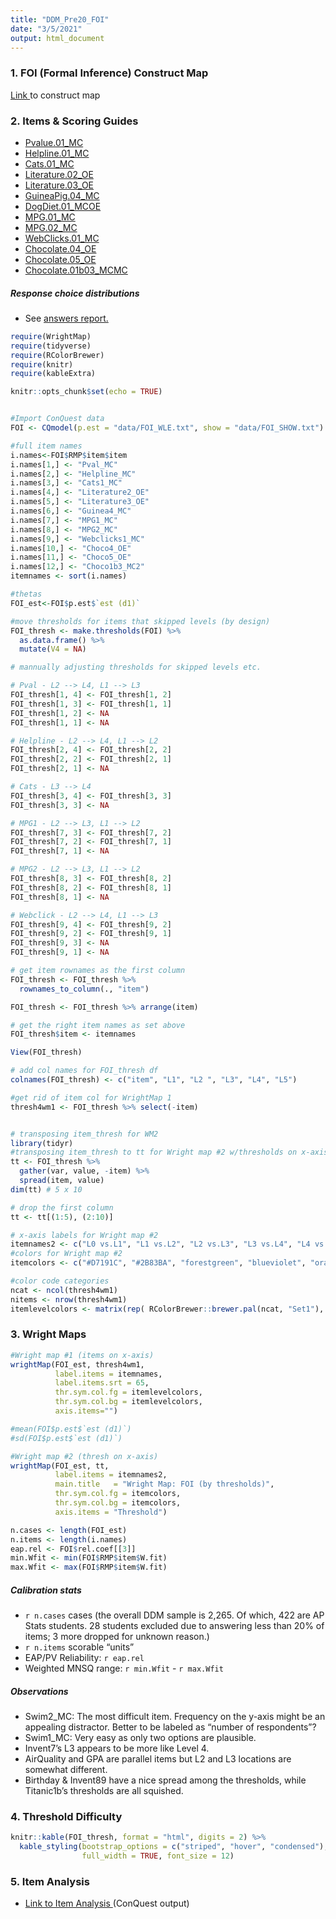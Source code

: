 ```yaml
---
title: "DDM_Pre20_FOI"
date: "3/5/2021"
output: html_document
---
```

### 1. FOI (Formal Inference) Construct Map
<a href="https://cr4cradmin.bear-apps.com/constructs/public/DQvEDPYILUHsRbPTCHIPyyyN8IYoP8" target = "_blank">Link </a> to construct map

### 2. Items & Scoring Guides
* <a href="https://cr4cradmin.bear-apps.com/scoring_guides/public/weXzb8u61TRvgPwkkgzzYAzxs11KFM" target ="_blank"> Pvalue.01_MC </a>
* <a href="https://cr4cradmin.bear-apps.com/scoring_guides/public/6KBGU3NrTs8Jtq92fdAE3Zzi5FS85l" target = "_blank">Helpline.01_MC  </a>
* <a href="https://cr4cradmin.bear-apps.com/scoring_guides/public/NUbbhreoju54qLwU2YjPXIQSrXC3n2" target = "_blank">Cats.01_MC  </a>
* <a href="https://cr4cradmin.bear-apps.com/scoring_guides/public/8Q5Uo5KwMZZPY7wKbDtDkpiutZuVEH" target = "_blank">Literature.02_OE  </a>
* <a href="https://cr4cradmin.bear-apps.com/scoring_guides/public/kXvdgVdrOIB6sHGtOaBONVoNeNX69t" target = "_blank">Literature.03_OE  </a>
* <a href="https://cr4cradmin.bear-apps.com/scoring_guides/public/EIO4QgBsgs1KHxdi5dvht8lV8O1oJX" target = "_blank">GuineaPig.04_MC  </a>
* <a href="https://cr4cradmin.bear-apps.com/scoring_guides/public/P2z9yUgMdeEoqDQlCyy3pb3lADmuod" target = "_blank">DogDiet.01_MCOE  </a>
* <a href="https://cr4cradmin.bear-apps.com/scoring_guides/public/8UpS7I6oRvzuenQht6MfaexfwsNU8B" target = "_blank">MPG.01_MC  </a>
* <a href="https://cr4cradmin.bear-apps.com/scoring_guides/public/sCLh7TTiO6dfxypQ8CiVhNPSTzW9sF" target = "_blank">MPG.02_MC  </a>
* <a href="https://cr4cradmin.bear-apps.com/scoring_guides/public/iCj1kerwNnz85ZrN8pcBwHzJhjfZiG" target = "_blank">WebClicks.01_MC  </a>
* <a href="https://cr4cradmin.bear-apps.com/scoring_guides/public/5ZbOMXvO4HkvYmo76ivjRKsaCMYar1" target = "_blank">Chocolate.04_OE  </a>
* <a href="https://cr4cradmin.bear-apps.com/scoring_guides/public/btnZLJtfquFEg491EVIi1Fz1312RYk" target = "_blank">Chocolate.05_OE  </a>
* <a href="https://cr4cradmin.bear-apps.com/scoring_guides/public/UNe382WmSpEMu8xlZ63Qh187FbyHtl" target = "_blank">Chocolate.01b03_MCMC  </a>


##### Response choice distributions
* See <a href="https://cr4cradmin.bear-apps.com/answers_reports?scheduled_activities=36" target = "_blank">answers report.  </a> 

```r
require(WrightMap)
require(tidyverse)
require(RColorBrewer)
require(knitr)
require(kableExtra)

knitr::opts_chunk$set(echo = TRUE)


#Import ConQuest data
FOI <- CQmodel(p.est = "data/FOI_WLE.txt", show = "data/FOI_SHOW.txt")

#full item names
i.names<-FOI$RMP$item$item
i.names[1,] <- "Pval_MC"
i.names[2,] <- "Helpline_MC"
i.names[3,] <- "Cats1_MC"
i.names[4,] <- "Literature2_OE"
i.names[5,] <- "Literature3_OE"
i.names[6,] <- "Guinea4_MC"
i.names[7,] <- "MPG1_MC"
i.names[8,] <- "MPG2_MC"
i.names[9,] <- "Webclicks1_MC"
i.names[10,] <-	"Choco4_OE"
i.names[11,] <-	"Choco5_OE"
i.names[12,] <-	"Choco1b3_MC2" 
itemnames <- sort(i.names)

#thetas
FOI_est<-FOI$p.est$`est (d1)`

#move thresholds for items that skipped levels (by design)
FOI_thresh <- make.thresholds(FOI) %>% 
  as.data.frame() %>% 
  mutate(V4 = NA)

# mannually adjusting thresholds for skipped levels etc.

# Pval - L2 --> L4, L1 --> L3
FOI_thresh[1, 4] <- FOI_thresh[1, 2]
FOI_thresh[1, 3] <- FOI_thresh[1, 1]
FOI_thresh[1, 2] <- NA
FOI_thresh[1, 1] <- NA

# Helpline - L2 --> L4, L1 --> L2
FOI_thresh[2, 4] <- FOI_thresh[2, 2]
FOI_thresh[2, 2] <- FOI_thresh[2, 1]
FOI_thresh[2, 1] <- NA

# Cats - L3 --> L4
FOI_thresh[3, 4] <- FOI_thresh[3, 3]
FOI_thresh[3, 3] <- NA

# MPG1 - L2 --> L3, L1 --> L2
FOI_thresh[7, 3] <- FOI_thresh[7, 2]
FOI_thresh[7, 2] <- FOI_thresh[7, 1]
FOI_thresh[7, 1] <- NA

# MPG2 - L2 --> L3, L1 --> L2
FOI_thresh[8, 3] <- FOI_thresh[8, 2]
FOI_thresh[8, 2] <- FOI_thresh[8, 1]
FOI_thresh[8, 1] <- NA

# Webclick - L2 --> L4, L1 --> L3
FOI_thresh[9, 4] <- FOI_thresh[9, 2]
FOI_thresh[9, 2] <- FOI_thresh[9, 1]
FOI_thresh[9, 3] <- NA
FOI_thresh[9, 1] <- NA

# get item rownames as the first column
FOI_thresh <- FOI_thresh %>% 
  rownames_to_column(., "item")

FOI_thresh <- FOI_thresh %>% arrange(item)

# get the right item names as set above
FOI_thresh$item <- itemnames

View(FOI_thresh)

# add col names for FOI_thresh df
colnames(FOI_thresh) <- c("item", "L1", "L2 ", "L3", "L4", "L5")

#get rid of item col for WrightMap 1
thresh4wm1 <- FOI_thresh %>% select(-item)


# transposing item_thresh for WM2
library(tidyr)
#transposing item_thresh to tt for Wright map #2 w/thresholds on x-axis   
tt <- FOI_thresh %>%
  gather(var, value, -item) %>% 
  spread(item, value) 
dim(tt) # 5 x 10

# drop the first column
tt <- tt[(1:5), (2:10)]

# x-axis labels for Wright map #2
itemnames2 <- c("L0 vs.L1", "L1 vs.L2", "L2 vs.L3", "L3 vs.L4", "L4 vs.L5")
#colors for Wright map #2
itemcolors <- c("#D7191C", "#2B83BA", "forestgreen", "blueviolet", "orange2")

#color code categories
ncat <- ncol(thresh4wm1)
nitems <- nrow(thresh4wm1)
itemlevelcolors <- matrix(rep( RColorBrewer::brewer.pal(ncat, "Set1"), nitems), byrow=TRUE, ncol=ncat)

```

### 3. Wright Maps

```r

#Wright map #1 (items on x-axis)
wrightMap(FOI_est, thresh4wm1,
          label.items = itemnames, 
          label.items.srt = 65, 
          thr.sym.col.fg = itemlevelcolors, 
          thr.sym.col.bg = itemlevelcolors,
          axis.items="")

#mean(FOI$p.est$`est (d1)`)
#sd(FOI$p.est$`est (d1)`)

#Wright map #2 (thresh on x-axis)
wrightMap(FOI_est, tt,
          label.items = itemnames2,
          main.title   = "Wright Map: FOI (by thresholds)",
          thr.sym.col.fg = itemcolors,
          thr.sym.col.bg = itemcolors,
          axis.items = "Threshold")

```

```r
n.cases <- length(FOI_est)
n.items <- length(i.names)
eap.rel <- FOI$rel.coef[[3]]
min.Wfit <- min(FOI$RMP$item$W.fit)
max.Wfit <- max(FOI$RMP$item$W.fit)
```
#####   Calibration stats

*  `r n.cases` cases (the overall DDM sample is 2,265. Of which, 422 are AP Stats students. 28 students excluded due to answering less than 20% of items; 3 more dropped for unknown reason.)
*  `r n.items` scorable "units"
*  EAP/PV Reliability: `r eap.rel`
*  Weighted MNSQ range: `r min.Wfit` - `r max.Wfit`


#####   Observations

* Swim2_MC: The most difficult item. Frequency on the y-axis might be an appealing distractor. Better to be labeled as "number of respondents"?
* Swim1_MC: Very easy as only two options are plausible.
* Invent7's L3 appears to be more like Level 4.
* AirQuality and GPA are parallel items but L2 and L3 locations are somewhat different. 
* Birthday & Invent89 have a nice spread among the thresholds, while Titanic1b's thresholds are all squished. 

### 4. Threshold Difficulty
```r

knitr::kable(FOI_thresh, format = "html", digits = 2) %>%
  kable_styling(bootstrap_options = c("striped", "hover", "condensed"),
                full_width = TRUE, font_size = 12)

```

### 5. Item Analysis
* <a href="https://drive.google.com/file/d/1gaKwS-sWlXFbEKZlkMs9fg9ZuFWGvADp/view?usp=sharing" target = "_blank">Link to Item Analysis </a> (ConQuest output)   